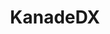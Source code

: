 ---
title: KanadeDX
description: An Android/iOS port of maimaiDX arcade for tablets and phones.
template: splash
hero:
  tagline: An Android/iOS port of maimaiDX arcade for tablets and phones.
  image:
    file: ../../assets/splash.png
  actions:
    - text: Setup Guide
      link: /start/install/
      icon: right-arrow
---